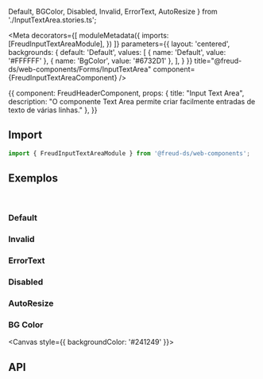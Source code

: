   Default,
  BGColor,
  Disabled,
  Invalid,
  ErrorText,
  AutoResize
} from './InputTextArea.stories.ts';

<Meta
  decorators={[
    moduleMetadata({
      imports: [FreudInputTextAreaModule],
    })
  ]}
  parameters={{
    layout: 'centered',
    backgrounds: {
      default: 'Default',
      values: [
        { name: 'Default', value: '#FFFFFF' },
        { name: 'BgColor', value: '#6732D1' },
      ],
    }
  }}
title="@freud-ds/web-components/Forms/InputTextArea" component={FreudInputTextAreaComponent} />

<Story name="Storyname-hidden">
  {{
    component: FreudHeaderComponent,
    props: {
      title: "Input Text Area",
      description: "O componente Text Area permite criar facilmente entradas de texto de várias linhas."
    },
  }}
</Story>

## <a id="importing"></a>Import

```ts
import { FreudInputTextAreaModule } from '@freud-ds/web-components';
```

## <a id="exemplos"></a>Exemplos
<br />

### Default
<Canvas>
  <Story story={Default}/>
</Canvas>

### Invalid
<Canvas>
  <Story story={Invalid}/>
</Canvas>

### ErrorText
<Canvas>
  <Story story={ErrorText}/>
</Canvas>

### Disabled
<Canvas>
  <Story story={Disabled}/>
</Canvas>

### AutoResize
<Canvas>
  <Story story={AutoResize}/>
</Canvas>

### BG Color
<Canvas style={{ backgroundColor: '#241249' }}>
  <Story story={BGColor}/>
</Canvas>

## <a id="api"></a>API

<ArgsTable of={FreudInputTextAreaComponent} />
